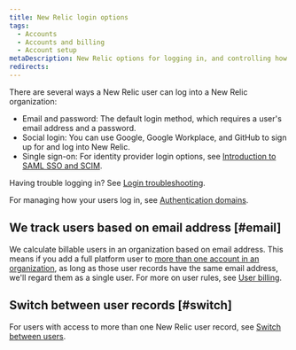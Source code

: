 ```yaml
---
title: New Relic login options
tags:
  - Accounts
  - Accounts and billing
  - Account setup
metaDescription: New Relic options for logging in, and controlling how your users log in.  
redirects:
---
```


There are several ways a New Relic user can log into a New Relic organization: 

* Email and password: The default login method, which requires a user's email address and a password.
* Social login: You can use Google, Google Workplace, and GitHub to sign up for and log into New Relic. 
* Single sign-on: For identity provider login options, see [Introduction to SAML SSO and SCIM](/docs/accounts/accounts-billing/new-relic-one-user-management/introduction-saml-scim). 

Having trouble logging in? See [Login troubleshooting](/docs/accounts/accounts-billing/account-setup/troubleshoot-new-relics-password-email-address-login-problems/).

For managing how your users log in, see [Authentication domains](/docs/accounts/accounts-billing/new-relic-one-user-management/authentication-domains-saml-sso-scim-more).

## We track users based on email address [#email]

We calculate billable users in an organization based on email address. This means if you add a full platform user to [more than one account in an organization](/docs/accounts/accounts-billing/account-structure/new-relic-account-structure), as long as those user records have the same email address, we'll regard them as a single user. For more on user rules, see [User billing](/docs/accounts/accounts-billing/new-relic-one-pricing-billing/user-count-billing). 

## Switch between user records [#switch]

For users with access to more than one New Relic user record, see [Switch between users](/docs/accounts/accounts-billing/account-setup/multiple-logins-found).
